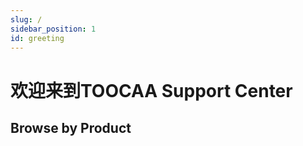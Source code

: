 ```yaml
---
slug: /
sidebar_position: 1
id: greeting
---
```


# 欢迎来到TOOCAA Support Center



## Browse by Product

<cardbox>
  <card
    href="toocaal2/"
    title="TOOCAA L2"
    img={'http://wiki-toocaa.oss-cn-hongkong.aliyuncs.com/wiki/20241221-111714.png'}
  />

<card
  href="https://wiki.toocaa.com/toocaal2/TOOCAA%20L2%20Accessories/"
  title="Accessories"
  img="http://wiki-toocaa.oss-cn-hongkong.aliyuncs.com/wiki/20241220-171848.jpg"
/>


<card
  href="https://wiki.toocaa.com/toocaal2/TOOCAA%20L2%20Accessories/Laser%20Module/"
  title="Laser Module"
  img="http://wiki-toocaa.oss-cn-hongkong.aliyuncs.com/wiki/11111.png"
/>

</cardbox>

